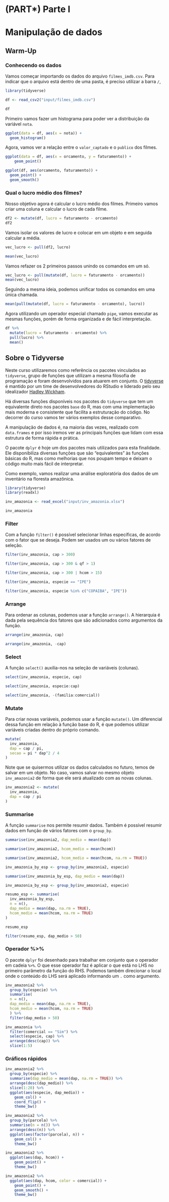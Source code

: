 # (PART\*) Parte I  {-}

# Manipulação de dados {-}


## Warm-Up {-}


### Conhecendo os dados {-}

Vamos começar importando os dados do arquivo `filmes_imdb.csv`. Para indicar que o arquivo está dentro de uma pasta, é preciso utilizar a barra `/`, 

```r
library(tidyverse)

df <- read_csv2("input/filmes_imdb.csv")

df
```

Primeiro vamos fazer um histograma para poder ver a distribuição da variável `nota`.

```r
ggplot(data = df, aes(x = nota)) +
  geom_histogram() 
```

Agora, vamos ver a relação entre o `valor_captado` e o `publico` dos filmes.

```r
ggplot(data = df, aes(x = orcamento, y = faturamento)) +
    geom_point()
```


```r
ggplot(df, aes(orcamento, faturamento)) +
  geom_point() +
  geom_smooth()
```


### Qual o lucro médio dos filmes? {-}

Nosso objetivo agora é calcular o lucro médio dos filmes. Primeiro vamos criar uma coluna e calcular o lucro de cada filme.

```r
df2 <- mutate(df, lucro = faturamento - orcamento)
df2
```

Vamos isolar os valores de lucro e colocar em um objeto e em seguida calcular a média.

```r
vec_lucro <- pull(df2, lucro)

mean(vec_lucro)
```

Vamos refazer os 2 primeiros passos unindo os comandos em um só.

```r
vec_lucro <- pull(mutate(df, lucro = faturamento - orcamento))
mean(vec_lucro)
```

Seguindo a mesma ideia, podemos unificar todos os comandos em uma única chamada.

```r
mean(pull(mutate(df, lucro = faturamento - orcamento), lucro))
```

Agora utilizando um operador especial chamado `pipe`, vamos executar as mesmas funções, porém de forma organizada e de fácil interpretação.

```r
df %>% 
  mutate(lucro = faturamento - orcamento) %>% 
  pull(lucro) %>% 
  mean()
```


## Sobre o Tidyverse {-}

Neste curso utilizaremos como referência os pacotes vinculados ao `tidyverse`, grupo de funções que utilizam a mesma filosofia de programação e foram desenvolvidos para atuarem em conjunto. O [tidyverse](https://www.tidyverse.org/) é mantido por um time de desenvolvedores do RStudio e liderado pelo seu idealizador [Hadley Wickham](http://hadley.nz/).

Há diversas funções disponíveis nos pacotes do `tidyverse` que tem um equivalente direto nos pacotes `base` do R, mas com uma implementação mais moderna e consistente que facilita a estruturação do código. No decorrer do curso vamos ter vários exemplos desse comparativo.

A manipulação de dados é, na maioria das vezes, realizado com `data.frames` e por isso iremos ver as principais funções que lidam com essa estrutura de forma rápida e prática.

O pacote `dplyr` é hoje um dos pacotes mais utilizados para esta finalidade. Ele disponibiliza diversas funções que são “equivalentes” às funções básicas do R, mas como melhorias que nos poupam tempo e deixam o código muito mais fácil de interpretar.

Como exemplo, vamos realizar uma análise exploratória dos dados de um inventário na floresta amazônica.

```r
library(tidyverse)
library(readxl)
```

```r
inv_amazonia <- read_excel("input/inv_amazonia.xlsx")

inv_amazonia
```


### Filter {-}

Com a função `filter()` é possível selecionar linhas específicas, de acordo com o fator que se deseja. Podem ser usados um ou vários fatores de seleção.

```r
filter(inv_amazonia, cap > 300)
```

```r
filter(inv_amazonia, cap > 300 & qf > 1)
```

```r
filter(inv_amazonia, cap > 300 | hcom > 15)
```

```r
filter(inv_amazonia, especie == "IPE")
```

```r
filter(inv_amazonia, especie %in% c("COPAIBA", "IPE"))
```


### Arrange {-}

Para ordenar as colunas, podemos usar a função `arrange()`. A hierarquia é dada pela sequência dos fatores que são adicionados como argumentos da função.

```r
arrange(inv_amazonia, cap)
```

```r
arrange(inv_amazonia, -cap)
```


### Select {-}

A função `select()` auxilia-nos na seleção de variáveis (colunas).

```r
select(inv_amazonia, especie, cap)
```

```r
select(inv_amazonia, especie:cap)
```

```r
select(inv_amazonia, -(familia:comercial))
```


### Mutate {-}

Para criar novas variáveis, podemos usar a função `mutate()`. Um diferencial dessa função em relação à função base do R, é que podemos utilizar variáveis criadas dentro do próprio comando.

```r
mutate(
  inv_amazonia,
  dap = cap / pi,
  secao = pi * dap^2 / 4
)
```

Note que se quisermos utilizar os dados calculados no futuro, temos de salvar em um objeto. No caso, vamos salvar no mesmo objeto `inv_amazonia2` de forma que ele será atualizado com as novas colunas.

```r
inv_amazonia2 <- mutate(
  inv_amazonia,
  dap = cap / pi
)
```


### Summarise {-}

A função `summarise` nos permite resumir dados. Também é possível resumir dados em função de vários fatores com o `group_by`.

```r
summarise(inv_amazonia2, dap_medio = mean(dap))
```

```r
summarise(inv_amazonia2, hcom_medio = mean(hcom))
```

```r
summarise(inv_amazonia2, hcom_medio = mean(hcom, na.rm = TRUE))
```

```r
inv_amazonia_by_esp <- group_by(inv_amazonia2, especie)

summarise(inv_amazonia_by_esp, dap_medio = mean(dap))
```

```r
inv_amazonia_by_esp <- group_by(inv_amazonia2, especie)

resumo_esp <- summarise(
  inv_amazonia_by_esp,
  n = n(),
  dap_medio = mean(dap, na.rm = TRUE),
  hcom_medio = mean(hcom, na.rm = TRUE)
)

resumo_esp 
```

```r
filter(resumo_esp, dap_medio > 50)
```


### Operador %>% {-}

O pacote `dplyr` foi desenhado para trabalhar em conjunto que o operador em cadeia `%>%`. O que esse operador faz é aplicar o que está no LHS no primeiro parâmetro da função do RHS. Podemos também direcionar o local onde o conteúdo do LHS será aplicado informando um `.` como argumento.

```r
inv_amazonia2 %>%
  group_by(especie) %>% 
  summarise(
  n = n(),
  dap_medio = mean(dap, na.rm = TRUE),
  hcom_medio = mean(hcom, na.rm = TRUE)
  ) %>% 
  filter(dap_medio > 50)
```

```r
inv_amazonia %>% 
  filter(comercial == "Sim") %>% 
  select(especie, cap) %>% 
  arrange(desc(cap)) %>% 
  slice(1:5)
```


### Gráficos rápidos {-}

```r
inv_amazonia2 %>% 
  group_by(especie) %>% 
  summarise(dap_medio = mean(dap, na.rm = TRUE)) %>% 
  arrange(desc(dap_medio)) %>% 
  slice(1:20) %>% 
  ggplot(aes(especie, dap_medio)) +
    geom_col() +
    coord_flip() +
    theme_bw()
```

```r
inv_amazonia2 %>% 
  group_by(parcela) %>% 
  summarise(n = n()) %>% 
  arrange(desc(n)) %>% 
  ggplot(aes(factor(parcela), n)) +
    geom_col() +
    theme_bw()
```

```r
inv_amazonia2 %>% 
  ggplot(aes(dap, hcom)) +
    geom_point() +
    theme_bw()
```

```r
inv_amazonia2 %>% 
  ggplot(aes(dap, hcom, color = comercial)) +
    geom_point() +
    geom_smooth() +
    theme_bw()
```